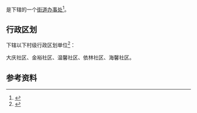 {{中国乡级行政区|15/03/02/008/000}}

'''{{PAGENAMEBASE}}'''是{{PRC admin/fullname|15/03/02/008/000|3}}下辖的一个[[街道办事处|街道办事处]]<ref>{{PRC admin/ref sgc|{{PRC admin/parent|15/03/02/008/000}}}}</ref>。

== 行政区划 ==
{{PAGENAMEBASE}}下辖以下村级行政区划单位<ref>{{PRC admin/ref sgc|15/03/02/008/000}}</ref>：

大庆社区、金裕社区、温馨社区、依林社区、海馨社区。

== 参考资料 ==
{{reflist}}

{{内蒙古行政区划小作品}}
{{PRC admin/navcat|15/03/02/008/000}}
